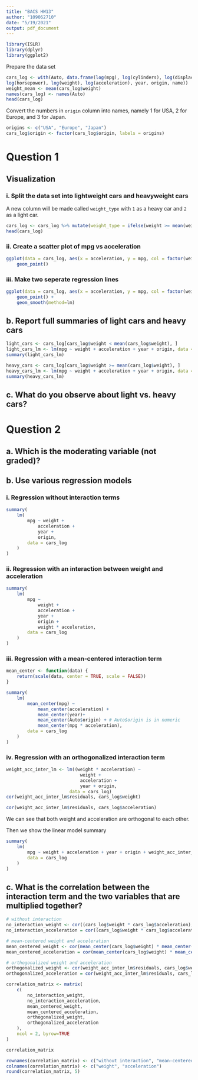 ```yaml
---
title: "BACS HW13"
author: "109062710"
date: "5/19/2021"
output: pdf_document
---
```


```r
library(ISLR)
library(dplyr)
library(ggplot2)
```

Prepare the data set
```r
cars_log <- with(Auto, data.frame(log(mpg), log(cylinders), log(displacement),
log(horsepower), log(weight), log(acceleration), year, origin, name))
weight_mean <- mean(cars_log$weight)
names(cars_log) <- names(Auto)
head(cars_log)
```

Convert the numbers in `origin` column into names, namely 1 for USA, 2 for Europe, and 3 for Japan.

```r
origins <- c("USA", "Europe", "Japan")
cars_log$origin <- factor(cars_log$origin, labels = origins)
```

# Question 1

## Visualization

### i. Split the data set into lightweight cars and heavyweight cars

A new column will be made called `weight_type` with `1` as a heavy car and `2` as a light car.

```r
cars_log <- cars_log %>% mutate(weight_type = ifelse(weight >= mean(weight), 1, 2))
head(cars_log)
```

### ii. Create a scatter plot of mpg vs acceleration

```r
ggplot(data = cars_log, aes(x = acceleration, y = mpg, col = factor(weight_type))) +
    geom_point()
```

### iii. Make two seperate regression lines

```r
ggplot(data = cars_log, aes(x = acceleration, y = mpg, col = factor(weight_type))) +
    geom_point() +
    geom_smooth(method=lm)
```


## b. Report full summaries of light cars and heavy cars

```r
light_cars <- cars_log[cars_log$weight < mean(cars_log$weight), ]
light_cars_lm <- lm(mpg ~ weight + acceleration + year + origin, data = light_cars)
summary(light_cars_lm)
```


```r
heavy_cars <- cars_log[cars_log$weight >= mean(cars_log$weight), ]
heavy_cars_lm <- lm(mpg ~ weight + acceleration + year + origin, data = light_cars)
summary(heavy_cars_lm)
```

## c. What do you observe about light vs. heavy cars?

\textcolor{red}{Both light and heavy cars follow the same trend where as the acceleration increases, so as the distance that a car can cover.}

# Question 2

## a. Which is the moderating variable (not graded)?

\textcolor{red}{A moderating variable is a variable that explains the behavior of an independent variable and a dependent variable. In this case, we can see that `weight` affects `acceleration`, and `acceleration` affects `mpg`. Clearly, `acceleration` is the moderating variable.}

## b. Use various regression models

### i. Regression without interaction terms

```r
summary(
    lm(
        mpg ~ weight + 
            acceleration +
            year + 
            origin,
        data = cars_log
    )
)
```


### ii. Regression with an interaction between weight and acceleration

```r
summary(
    lm(
        mpg ~ 
            weight + 
            acceleration +
            year + 
            origin +
            weight * acceleration,
        data = cars_log
    )
)
```


### iii. Regression with a mean-centered interaction term

```r
mean_center <- function(data) {
    return(scale(data, center = TRUE, scale = FALSE))
}

summary(
    lm(
        mean_center(mpg) ~ 
            mean_center(acceleration) +
            mean_center(year)+ 
            mean_center(Auto$origin) + # Auto$origin is in numeric
            mean_center(mpg * acceleration),
        data = cars_log
    )
)
```


### iv. Regression with an orthogonalized interaction term

```r
weight_acc_inter_lm <- lm((weight * acceleration) ~ 
                            weight + 
                            acceleration +
                            year + origin, 
                        data = cars_log)
cor(weight_acc_inter_lm$residuals, cars_log$weight)
```


```r
cor(weight_acc_inter_lm$residuals, cars_log$acceleration)
```

We can see that both weight and acceleration are orthogonal to each other.

Then we show the linear model summary 
```r
summary(
    lm(
        mpg ~ weight + acceleration + year + origin + weight_acc_inter_lm$residual,
        data = cars_log
    )
)
```


## c. What is the correlation between the interaction term and the two variables that are multiplied together?

```r
# without interaction
no_interaction_weight <- cor((cars_log$weight * cars_log$acceleration), cars_log$weight)
no_interaction_acceleration = cor((cars_log$weight * cars_log$acceleration), cars_log$acceleration)

# mean-centered weight and acceleration
mean_centered_weight <- cor(mean_center(cars_log$weight) * mean_center(cars_log$acceleration), mean_center(cars_log$weight))
mean_centered_acceleration = cor(mean_center(cars_log$weight) * mean_center(cars_log$acceleration), mean_center(cars_log$acceleration))

# orthogonalized weight and acceleration
orthogonalized_weight <- cor(weight_acc_inter_lm$residuals, cars_log$weight)
orthogonalized_acceleration = cor(weight_acc_inter_lm$residuals, cars_log$acceleration)

correlation_matrix <- matrix(
    c(
        no_interaction_weight,
        no_interaction_acceleration,
        mean_centered_weight,
        mean_centered_acceleration,
        orthogonalized_weight,
        orthogonalized_acceleration
    ),
    ncol = 2, byrow=TRUE
)
```

```r
correlation_matrix
```


```r
rownames(correlation_matrix) <- c("without interaction", "mean-centered", "orthogonalized")
colnames(correlation_matrix) <- c("weight", "acceleration")
round(correlation_matrix, 5)
```

